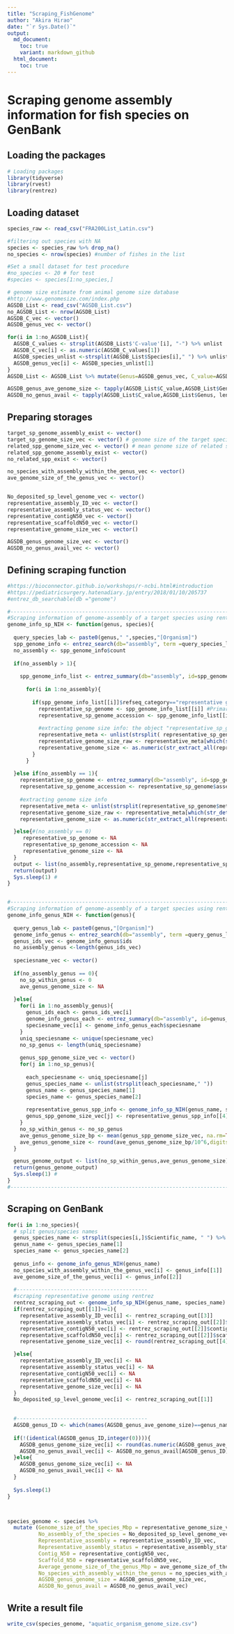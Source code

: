 ```yaml
---
title: "Scraping_FishGenome"
author: "Akira Hirao"
date: "`r Sys.Date()`"
output:
  md_document:
    toc: true
    variant: markdown_github
  html_document:
    toc: true
---
```


# Scraping genome assembly information for fish species on GenBank

## Loading the packages

```r
# Loading packages
library(tidyverse)
library(rvest)
library(rentrez)
```

## Loading dataset

```r
species_raw <- read_csv("FRA200List_Latin.csv")

#filtering out species with NA
species <- species_raw %>% drop_na()
no_species <- nrow(species) #number of fishes in the list

#Set a small dataset for test procedure
#no_species <- 20 # for test
#species <- species[1:no_species,]
```
```r
# genome size estimate from animal genome size database
#http://www.genomesize.com/index.php
AGSDB_List <- read_csv("AGSDB_List.csv")
no_AGSDB_List <- nrow(AGSDB_List)
AGSDB_C_vec <- vector()
AGSDB_genus_vec <- vector()

for(i in 1:no_AGSDB_List){
  AGSDB_C_values <- strsplit(AGSDB_List$'C-value'[i], "-") %>% unlist
  AGSDB_C_vec[i] <- as.numeric(AGSDB_C_values[1])
  AGSDB_species_unlist <-strsplit(AGSDB_List$Species[i]," ") %>% unlist
  AGSDB_genus_vec[i] <- AGSDB_species_unlist[1]
}
AGSDB_List <- AGSDB_List %>% mutate(Genus=AGSDB_genus_vec, C_value=AGSDB_C_vec)

AGSDB_genus_ave_genome_size <- tapply(AGSDB_List$C_value,AGSDB_List$Genus, mean)
AGSDB_no_genus_avail <- tapply(AGSDB_List$C_value,AGSDB_List$Genus, length)
```

## Preparing storages

```r
target_sp_genome_assembly_exist <- vector()
target_sp_genome_size_vec <- vector() # genome size of the target species
related_spp_genome_size_vec <- vector() # mean genome size of related species
related_spp_genome_assembly_exist <- vector()
no_related_spp_exist <- vector()

no_species_with_assembly_within_the_genus_vec <- vector()
ave_genome_size_of_the_genus_vec <- vector()


No_deposited_sp_level_genome_vec <- vector()
representative_assembly_ID_vec <- vector()
representative_assembly_status_vec <- vector()
representative_contigN50_vec <- vector()
representative_scaffoldN50_vec <- vector()
representative_genome_size_vec <- vector()

AGSDB_genus_genome_size_vec <- vector()
AGSDB_no_genus_avail_vec <- vector()
```

## Defining scraping function

```r
#https://bioconnector.github.io/workshops/r-ncbi.html#introduction
#https://pediatricsurgery.hatenadiary.jp/entry/2018/01/10/205737
#entrez_db_searchable(db ="genome")

#-------------------------------------------------------------------------
#Scraping information of genome-assembly of a target species using rentrez
genome_info_sp_NIH <- function(genus, species){
  
  query_species_lab <- paste0(genus," ",species,"[Organism]")
  spp_genome_info <- entrez_search(db="assembly", term =query_species_lab)
  no_assembly <- spp_genome_info$count
  
  if(no_assembly > 1){
  
    spp_genome_info_list <- entrez_summary(db="assembly", id=spp_genome_info$ids)
        
      for(i in 1:no_assembly){
    
        if(spp_genome_info_list[[i]]$refseq_category=="representative genome"){
          representative_sp_genome <- spp_genome_info_list[[i]] #Primary genome-assembly
          representative_sp_genome_accession <- spp_genome_info_list[[i]]$assemblyaccession
          
          #extracting genome size info: the object "representative_sp_genome$meta" includes genome size etc.
          representative_meta <- unlist(strsplit( representative_sp_genome$meta,"> <"))
          representative_genome_size_raw <- representative_meta[which(str_detect(representative_meta, pattern="total_length"))]
          representative_genome_size <- as.numeric(str_extract_all(representative_genome_size_raw, "[0-9.]+"))
        }
      }
    
  }else if(no_assembly == 1){
    representative_sp_genome <- entrez_summary(db="assembly", id=spp_genome_info$ids)
    representative_sp_genome_accession <- representative_sp_genome$assemblyaccession
    
    #extracting genome size info
    representative_meta <- unlist(strsplit(representative_sp_genome$meta,"> <"))
    representative_genome_size_raw <- representative_meta[which(str_detect(representative_meta, pattern="total_length"))]
    representative_genome_size <- as.numeric(str_extract_all(representative_genome_size_raw, "[0-9.]+"))

  }else{#(no_assembly == 0)
     representative_sp_genome <- NA
     representative_sp_genome_accession <- NA
     representative_genome_size <- NA
  } 
  output <- list(no_assembly,representative_sp_genome,representative_sp_genome_accession, representative_genome_size)
  return(output)
  Sys.sleep(1) #
}


#-------------------------------------------------------------------------
#Scraping information of genome-assembly of a target species using rentrez
genome_info_genus_NIH <- function(genus){
  
  query_genus_lab <- paste0(genus,"[Organism]")
  genome_info_genus <- entrez_search(db="assembly", term =query_genus_lab)
  genus_ids_vec <- genome_info_genus$ids
  no_assembly_genus <-length(genus_ids_vec)
  
  speciesname_vec <- vector()
  
  if(no_assembly_genus == 0){
    no_sp_within_genus <- 0 
    ave_genus_genome_size <- NA
  
  }else{
    for(i in 1:no_assembly_genus){
      genus_ids_each <- genus_ids_vec[i]
      genome_info_genus_each <- entrez_summary(db="assembly", id=genus_ids_each) 
      speciesname_vec[i] <- genome_info_genus_each$speciesname
    }
    uniq_speciesname <- unique(speciesname_vec)
    no_sp_genus <- length(uniq_speciesname)
    
    genus_spp_genome_size_vec <- vector()    
    for(j in 1:no_sp_genus){
     
      each_speciesname <- uniq_speciesname[j]
      genus_species_name <- unlist(strsplit(each_speciesname," "))
      genus_name <- genus_species_name[1]
      species_name <- genus_species_name[2]
      
      representative_genus_spp_info <- genome_info_sp_NIH(genus_name, species_name)
      genus_spp_genome_size_vec[j] <- representative_genus_spp_info[[4]][1]
    } 
    no_sp_within_genus <- no_sp_genus
    ave_genus_genome_size_bp <- mean(genus_spp_genome_size_vec, na.rm=TRUE)
    ave_genus_genome_size <- round(ave_genus_genome_size_bp/10^6,digits=0)
  } 

  genus_genome_output <- list(no_sp_within_genus,ave_genus_genome_size)
  return(genus_genome_output)
  Sys.sleep(1) #
}
#-------------------------------------------------------------------------
```

## Scraping on GenBank

```r

for(i in 1:no_species){
  # split genus/species names
  genus_species_name <- strsplit(species[i,]$Scientific_name, " ") %>% unlist 
  genus_name <- genus_species_name[1]
  species_name <- genus_species_name[2]
  
  genus_info <- genome_info_genus_NIH(genus_name)
  no_species_with_assembly_within_the_genus_vec[i] <- genus_info[[1]]
  ave_genome_size_of_the_genus_vec[i] <- genus_info[[2]]
  
  #------------------------------------------
  #scraping representative genome using rentrez
  rentrez_scraping_out <- genome_info_sp_NIH(genus_name, species_name)
  if(rentrez_scraping_out[[1]]>=1){
    representative_assembly_ID_vec[i] <- rentrez_scraping_out[[3]]
    representative_assembly_status_vec[i] <- rentrez_scraping_out[[2]]$assemblystatus
    representative_contigN50_vec[i] <- rentrez_scraping_out[[2]]$contign50
    representative_scaffoldN50_vec[i] <- rentrez_scraping_out[[2]]$scaffoldn50
    representative_genome_size_vec[i] <- round(rentrez_scraping_out[[4]]/10^6, digits=0)

  }else{
    representative_assembly_ID_vec[i] <- NA
    representative_assembly_status_vec[i] <- NA
    representative_contigN50_vec[i] <- NA
    representative_scaffoldN50_vec[i] <- NA
    representative_genome_size_vec[i] <- NA
  }
  No_deposited_sp_level_genome_vec[i] <- rentrez_scraping_out[[1]]

  
  #------------------------------------------
  AGSDB_genus_ID <- which(names(AGSDB_genus_ave_genome_size)==genus_name)
  
  if(!(identical(AGSDB_genus_ID,integer(0)))){
    AGSDB_genus_genome_size_vec[i] <- round(as.numeric(AGSDB_genus_ave_genome_size[AGSDB_genus_ID])*978, digits=0)
    AGSDB_no_genus_avail_vec[i] <- AGSDB_no_genus_avail[AGSDB_genus_ID] %>% as.numeric()
  }else{
    AGSDB_genus_genome_size_vec[i] <- NA
    AGSDB_no_genus_avail_vec[i] <- NA
  }
 
  Sys.sleep(1)
}



species_genome <- species %>%
  mutate (Genome_size_of_the_species_Mbp = representative_genome_size_vec,
          No_assembly_of_the_species = No_deposited_sp_level_genome_vec,
          Representative_assembly = representative_assembly_ID_vec,
          Representative_assembly_status = representative_assembly_status_vec,
          Contig_N50 = representative_contigN50_vec,
          Scaffold_N50 = representative_scaffoldN50_vec,
          Average_genome_size_of_the_genus_Mbp = ave_genome_size_of_the_genus_vec, 
          No_species_with_assembly_within_the_genus = no_species_with_assembly_within_the_genus_vec,
          AGSDB_genus_genome_size = AGSDB_genus_genome_size_vec,
          AGSDB_No_genus_avail = AGSDB_no_genus_avail_vec)
```

## Write a result file
```r
write_csv(species_genome, "aquatic_organism_genome_size.csv")
```


